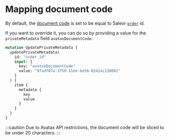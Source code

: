 # Mapping document code

By default, the [document code](https://developer.avalara.com/erp-integration-guide/sales-tax-badge/transactions/cert-document-codes/) is set to be equal to Saleor [`order`](docs/api-storefront/orders/objects/order.mdx) id.

If you want to override it, you can do so by providing a value for the `privateMetadata` field `avataxDocumentCode`.

```graphql
mutation UpdatePrivateMetadata {
  updatePrivateMetadata(
    id: "order_id"
    input: {
      key: "avataxDocumentCode"
      value: "97adf07a-3750-11ee-be56-0242ac120002"
    }
  ) {
    item {
      metadata {
        key
        value
      }
    }
  }
}
```

:::caution
Due to Avatax API restrictions, the document code will be sliced to be under 20 characters.
:::
